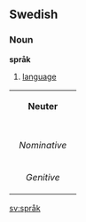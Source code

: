 ==Swedish==
===Noun===
'''språk'''

#[[language]]

{| border=1 cellspacing=0
| bgcolor="#FFFFF0" colspan=5 align=center | '''Neuter'''
|-
|- bgcolor="#FFFFF0" align=center
! rowspan=2 | 
| colspan=2 width=105| Singular 
| colspan=2 | Plural
|- bgcolor="#FFFFF0" align=center
| width=105 | ''Indefinite'' 
| width=105 | ''Definite'' 
| width=105 |  ''Indefinite'' 
|  width=105 | ''Definite''
|- align=center
| width=105 bgcolor="#FFFFF0" | ''Nominative'' 
| [[språk]]
| [[språket]]
| [[språk]]
| [[språken]]
|- align=center
| width=105 bgcolor="#FFFFF0" | ''Genitive'' 
| [[språks]]
| [[språkets]]
| [[språks]]
| [[språkens]]
|}

[[sv:språk]]
